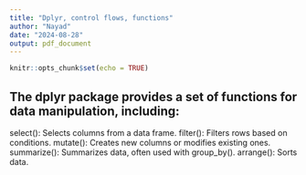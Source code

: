 ```yaml
---
title: "Dplyr, control flows, functions"
author: "Nayad"
date: "2024-08-28"
output: pdf_document
---
```


```r
knitr::opts_chunk$set(echo = TRUE)
```

## The dplyr package provides a set of functions for data manipulation, including:

select(): Selects columns from a data frame.
filter(): Filters rows based on conditions.
mutate(): Creates new columns or modifies existing ones.
summarize(): Summarizes data, often used with group_by().
arrange(): Sorts data. 